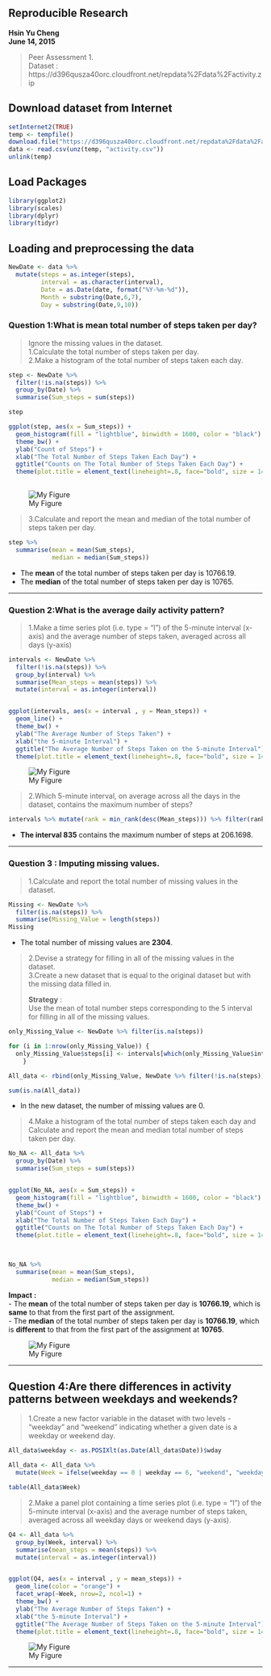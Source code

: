 

## **Reproducible Research**
 **Hsin Yu Cheng**    
 **June 14, 2015**    
 
 > Peer Assessment 1.    
 > Dataset : https://d396qusza40orc.cloudfront.net/repdata%2Fdata%2Factivity.zip        


## Download dataset from Internet
```r
setInternet2(TRUE)
temp <- tempfile()
download.file("https://d396qusza40orc.cloudfront.net/repdata%2Fdata%2Factivity.zip",temp)
data <- read.csv(unz(temp, "activity.csv"))
unlink(temp)
```


## Load Packages
```r
library(ggplot2)
library(scales)
library(dplyr)
library(tidyr)
```

    
        
        
## Loading and preprocessing the data
```r

NewDate <- data %>% 
  mutate(steps = as.integer(steps),
         interval = as.character(interval),
         Date = as.Date(date, format("%Y-%m-%d")),
         Month = substring(Date,6,7),
         Day = substring(Date,9,10))
```

    
### **Question 1**:What is mean total number of steps taken per day?    
 > Ignore the missing values in the dataset.    
 > 1.Calculate the total number of steps taken per day.    
 > 2.Make a histogram of the total number of steps taken each day.    
 
```r
step <- NewDate %>%
  filter(!is.na(steps)) %>%
  group_by(Date) %>%
  summarise(Sum_steps = sum(steps))

step

ggplot(step, aes(x = Sum_steps)) + 
  geom_histogram(fill = "lightblue", binwidth = 1600, color = "black") +
  theme_bw() +
  ylab("Count of Steps") + 
  xlab("The Total Number of Steps Taken Each Day") +
  ggtitle("Counts on The Total Number of Steps Taken Each Day") + 
  theme(plot.title = element_text(lineheight=.8, face="bold", size = 14))
  
```
![My Figure](images/plot1.png)    

 > 3.Calculate and report the mean and median of the total number of steps taken per day.

```r

step %>% 
  summarise(mean = mean(Sum_steps),
            median = median(Sum_steps))

```
 * The **mean** of the total number of steps taken per day is 10766.19.    
 * The **median** of the total number of steps taken per day is 10765.    


***            

### **Question 2**:What is the average daily activity pattern?    

 > 1.Make a time series plot (i.e. type = "l") of the 5-minute interval (x-axis) and the average number of steps taken, averaged across all days (y-axis)    
 >    
```r
intervals <- NewDate %>%
  filter(!is.na(steps)) %>%
  group_by(interval) %>%
  summarise(Mean_steps = mean(steps)) %>%
  mutate(interval = as.integer(interval))


ggplot(intervals, aes(x = interval , y = Mean_steps)) + 
  geom_line() +
  theme_bw() +
  ylab("The Average Number of Steps Taken") + 
  xlab("the 5-minute Interval") +
  ggtitle("The Average Number of Steps Taken on the 5-minute Interval") + 
  theme(plot.title = element_text(lineheight=.8, face="bold", size = 14))


```    
    
![My Figure](images/plot2.png)       
    
        



 > 2.Which 5-minute interval, on average across all the days in the dataset, contains the maximum number of steps?       
 >    
```r
intervals %>% mutate(rank = min_rank(desc(Mean_steps))) %>% filter(rank == 1)
```
     
 * **The interval 835** contains the maximum number of steps at 206.1698.        
    
***        
    
    

### **Question 3** : Imputing missing values.        
    
 > 1.Calculate and report the total number of missing values in the dataset.     
     
         
```r
Missing <- NewDate %>%
  filter(is.na(steps)) %>%
  summarise(Missing_Value = length(steps))
Missing
```    
    
 * The total number of missing values are **2304**.       
     
 
     
 > 2.Devise a strategy for filling in all of the missing values in the dataset.             
 > 3.Create a new dataset that is equal to the original dataset but with the missing data filled in.             
 >    
 > **Strategy** :     
 > Use the mean of total number steps corresponding to the 5 interval for filling in all of the missing values.         
 >    
```r
only_Missing_Value <- NewDate %>% filter(is.na(steps))

for (i in 1:nrow(only_Missing_Value)) {
  only_Missing_Value$steps[i] <- intervals[which(only_Missing_Value$interval[i] == intervals$interval), ]$Mean_steps
    }

All_data <- rbind(only_Missing_Value, NewDate %>% filter(!is.na(steps)))

sum(is.na(All_data))

```    
    
         
 - In the new dataset, the number of missing values are 0.        
 


 > 4.Make a histogram of the total number of steps taken each day and Calculate and report the mean and median total number of steps taken per day.            
 >     
     

```r

No_NA <- All_data %>%
  group_by(Date) %>%
  summarise(Sum_steps = sum(steps))


ggplot(No_NA, aes(x = Sum_steps)) + 
  geom_histogram(fill = "lightblue", binwidth = 1600, color = "black") +
  theme_bw() +
  ylab("Count of Steps") + 
  xlab("The Total Number of Steps Taken Each Day") +
  ggtitle("Counts on The Total Number of Steps Taken Each Day") + 
  theme(plot.title = element_text(lineheight=.8, face="bold", size = 14))

  
```

```r
No_NA %>% 
  summarise(mean = mean(Sum_steps),
            median = median(Sum_steps))
```    
 **Impact :**        
 - The **mean** of the total number of steps taken per day is **10766.19**, which is **same** to that from the first part of the assignment.            
 - The **median** of the total number of steps taken per day is **10766.19**, which is **different** to that from the first part of the assignment at **10765**.    
     
 
![My Figure](images/plot3.png)    
    
     
***       
      
## **Question 4**:Are there differences in activity patterns between weekdays and weekends?    
    
 > 1.Create a new factor variable in the dataset with two levels - "weekday" and "weekend" indicating whether a given date is a weekday or weekend day.        
     

```r
All_data$weekday <- as.POSIXlt(as.Date(All_data$Date))$wday 

All_data <- All_data %>%
  mutate(Week = ifelse(weekday == 0 | weekday == 6, "weekend", "weekday"))

table(All_data$Week)

```    
    
 > 2.Make a panel plot containing a time series plot (i.e. type = "l") of the 5-minute interval (x-axis) and the average number of steps taken, averaged across all weekday days or weekend days (y-axis).      
 >    
```r

Q4 <- All_data %>%
  group_by(Week, interval) %>%
  summarise(mean_steps = mean(steps)) %>%
  mutate(interval = as.integer(interval))


ggplot(Q4, aes(x = interval , y = mean_steps)) + 
  geom_line(color = "orange") +
  facet_wrap(~Week, nrow=2, ncol=1) +
  theme_bw() +
  ylab("The Average Number of Steps Taken") + 
  xlab("the 5-minute Interval") +
  ggtitle("The Average Number of Steps Taken on the 5-minute Interval") + 
  theme(plot.title = element_text(lineheight=.8, face="bold", size = 14))

```    
    
![My Figure](images/plot4.png)        
    
***       
    
        










